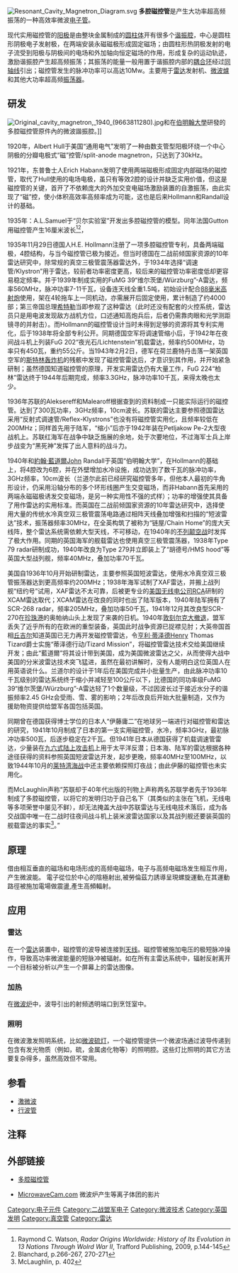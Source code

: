 [[Image:Resonant_Cavity_Magnetron_Diagram.svg|thumb]]
'''多腔磁控管'''是产生大功率超高频振荡的一种高效率微波[[电子管|电子管]]。

现代实用磁控管的[[阳极|阳极]]是由整块金属制成的[[圆柱体|圆柱体]]开有很多个[[谐振腔|谐振腔]]，中心是圆柱形阴极电子发射极，在两端安装永磁磁极形成固定磁场；由圆柱形热阴极发射的电子流受到阳极与阴极间的电场和外加轴向恒定磁场的作用，形成复杂的运动轨迹，激励谐振腔产生超高频振荡；其振荡的能量一般用置于谐振腔内部的[[耦合环|耦合环]]经过[[同轴线|同轴线]]引出；磁控管发生的脉冲功率可以高达10Mw。主要用于[[雷达|雷达]]发射机、[[微波爐|微波爐]]和其他大功率超高频[[振荡器|振荡器]]。

==研发==
[[File:Original_cavity_magnetron,_1940_(9663811280).jpg|thumb]]和{{le|哈利·布特|Harry Boot}}在[[伯明翰大學|伯明翰大學]]研發的多腔磁控管原件內的微波諧振腔。]]

1920年，Albert Hull于美国“通用电气”发明了一种由数支管型阳极环绕一个中心阴极的分瓣电极式“磁”控管/split-anode magnetron，只达到了30kHz。

1921年，东普鲁士人Erich Habann发明了使用两端磁极形成固定内部磁场的磁控管，取代了Hull使用的电场电极，虽只有等效2腔的设计并缺乏实用价值，但这是磁控管的关键，首开了不依赖庞大的外加交变电磁场激励装置的自激振荡，由此实现了“磁”控，使小体积高效率高频率成为可能，这也是后来Hollmann和Randall设计的基础。

1935年：A.L.Samuel于“贝尔实验室”开发出多腔磁控管的模型。同年法国Gutton用磁控管产生16厘米波长<ref> {{en}} Raymond C. Watson, ''Radar Origins Worldwide: History of Its Evolution in 13 Nations Through Wolrd War II'', Trafford Publishing, 2009, p.144-145</ref><ref>Blanchard, p.266-267, 270-271</ref>，

1935年11月29日德国人H.E. Hollmann注册了一项多腔磁控管专利，具备两端磁极，4腔结构，与当今磁控管已极为接近。但当时德国在二战前倾国家资源的10年雷达研究中，除常规的真空三极管震荡器雷达外，于1934年选择“调速管/Klystron”用于雷达，较前者功率密度更高，较后来的磁控管功率密度低却更容易稳定频率。并于1939年制成实用的FuMG 39“维尔茨堡/Würzburg”-A雷达，频率560MHz，脉冲功率7-11千瓦，设备连天线全重1.5吨，初始设计配合[[88毫米高射炮|88毫米高射炮]]使用，架在4轮拖车上一同机动，亦需展开后固定使用，累计制造了约4000部；第三帝国总理[[希特勒|希特勒]]当即参观了这种雷达（此时还没有配套的火控系统，雷达员只是用电波发现敌方战机方位，口述通知高炮兵后，后者仍需靠肉眼和光学测距镜寻的并射击）。而Hollmann的磁控管设计当时未得到足够的资源将其专利实用化，后于1938年将全部专利公开。同期德国空军将调速管缩小后，于1942年在夜间战斗机上列装FuG 202“夜光石/Lichtenstein”机载雷达，频率约500MHz，功率只有450瓦，重约55公斤。当1943年2月2日，德军在荷兰鹿特丹击落一架英国空军的[[斯特林轰炸机|斯特林轰炸机]]的残骸中发现了磁控管雷达后，才意识到其作用，并开始紧急研制；虽然德国知道磁控管的原理，开发实用雷达仍有大量工作，FuG 224“柏林”雷达终于1944年后期完成，频率3.3GHz，脉冲功率10千瓦，来得太晚也太少。

1936年苏联的Aleksereff和Malearoff根据查到的资料制成一只能实际运行的磁控管。达到了300瓦功率，3GHz频率，10cm波长。苏联的雷达主要参照德国雷达采用“反射式调速管/Reflex-Klystrons”也没有将磁控管实用化，且频率较低在200MHz；同样首先用于陆军，“缩小”后亦于1942年装在Petljakow Pe-2大型夜战机上。苏联红海军在战争中缺乏施展的余地，处于次要地位，不过海军士兵上岸步战变为“黑死神”发挥了出人意料的战斗力。

1940年{{le|哈利·布特|Harry Boot}}和[[約翰·藍道爾|約翰·藍道爾]]John Randall于英国“伯明翰大学”，在Hollmann的基础上，将4腔改为6腔，并在外壁增加水冷设施，成功达到了数千瓦的脉冲功率，3GHz频率，10cm波长（兰道尔此前已经研究磁控管多年，但他本人最初的牛角形设计，仍采用沿轴分布的多个环形线圈产生交变磁场，而非Habann首先采用的两端永磁磁极诱发交变磁场，是另一种实用性不强的式样）；功率的增强使其具备了用作雷达的实用标准。而英国在二战前倾国家资源的10年雷达研究中，选择使用大量的传统水冷真空双三极管震荡电路通过相阵天线叠加增强和扫描的“短波雷达”技术，振荡器频率30MHz，在全英构筑了被称为“链屋/Chain Home”的庞大天线阵，整个雷达系统需依赖大型天线，不可移动，在1940年的[[不列颠空战|不列颠空战]]时发挥了极大作用。同期的英国海军的舰载雷达也使用真空三极管震荡器，1938年Type 79 radar研制成功，1940年改良为Type 279并立即装上了“胡德号/HMS hood”等英国大型战列舰，频率40MHz，叠加功率70千瓦。

美国自1936年10月开始研制雷达，主要参照英国短波雷达，使用水冷真空双三极管振荡器达到更高频率约200MHz；1938年海军试制了XAF雷达，并搬上战列舰“纽约号”试用，XAF雷达不太可靠，后被更专业的[[美国无线电公司|美国无线电公司]]RCA研制的XCAM雷达取代；XCAM雷达在改良的同时也出了陆军版本，1940年陆军拥有了SCR-268 radar，频率205MHz，叠加功率50千瓦，1941年12月其改良型SCR-270在[[珍珠港|珍珠港]]的奥帕纳山头上发现了来袭的日机。1940年[[敦刻尔克大撤退|敦刻尔克大撤退]]，盟军丢失了近乎所有的在欧洲的重型装备，英国此时战争资源已捉襟见肘；大英帝国首相[[丘吉尔|丘吉尔]]知道英国已无力再开发磁控管雷达，令[[亨利·蒂泽德|亨利·蒂泽德]]Henry Thomas Tizard爵士实施“蒂泽德行动/Tizard Mission”，将磁控管雷达技术交给美国继续开发；由此“藍道爾”将其设计带到美国，成为美国微波雷达之父，从而使得大战中美国的分米波雷达技术突飞猛进，虽然在最初讲解时，没有人能明白这位英国人在用英语说什么。兰道尔的设计于1年后在美国完成并小批量生产，由此脉冲功率10千瓦级别的雷达系统终于缩小并减轻至100公斤以下，比德国的同功率级FuMG 39“维尔茨堡/Würzburg”-A雷达轻了1个数量级，不过因波长过于接近水分子的谐振频率2.45 GHz会受雨、雪、雾的影响；2年后改良后开始大批量制造，又作为援助物资提供给盟军各国包括英国。

同期曾在德国获得博士学位的日本人“伊藤庸二”在地球另一端进行对磁控管和雷达的研究，1941年10月制成了日本的第一支实用磁控管，水冷，频率3GHz，最初脉冲功率500瓦，后逐步稳定在2千瓦。但1941年日本从德国获得了机载调速管雷达，少量装在[[九六式陆上攻击机|九六式陆上攻击机]]上用于太平洋反潜；日本海、陆军的雷达根据各种途径获得的资料参照英国短波雷达开发，起步更晚，频率40MHz至100MHz，以致1944年10月的[[莱特湾海战|莱特湾海战]]中还主要依赖探照灯夜战；由此伊藤的磁控管也未实用化。

而McLaughlin声称“苏联却于40年代出版的刊物上声称两名苏联学者先于1936年制成了多腔磁控管，以将它的发明归功于自己名下（其类似的主张在飞机，无线电等多项荣誉中屡见不鲜），却无法掩盖大战中苏联雷达与无线电技术落后，成为各交战国中唯一在二战时往夜间战斗机上装米波雷达国家以及其战列舰还要装英国的舰载雷达的事实<ref name=m02>McLaughlin, p. 402</ref>。”

== 原理 ==
借由相互垂直的磁场和电场形成的高频电磁场，电子与高频电磁场发生相互作用，产生微波能。
電子從位於中心的陰極射出,被勞倫茲力誘導呈現螺旋運動,在其運動路徑被施加電場做震盪,產生高頻輻射。

== 应用 ==
=== 雷达 ===
{{Main|雷达}}
在一个[[雷达|雷达]]装置中，磁控管的波导被连接到[[天线|天线]]。磁控管被施加电压的极短脉冲操作，导致高功率微波能量的短脉冲被辐射。如在所有主雷达系统中，辐射反射离开一个目标被分析以产生一个屏幕上的雷达图像。

=== 加热 ===
在[[微波炉|微波炉]]中，波导引出的射频透明端口到烹饪室中。

=== 照明 ===
在微波激发照明系统，比如[[微波硫灯|微波硫灯]]，一个磁控管提供一个微波场通过波导传递到包含有发光物质（例如，硫，金属卤化物等）的照明腔。这些灯比照明的其它方法要复杂得多，虽然高效但不常用。

== 参看  ==
* [[激微波|激微波]]
* [[行波管|行波管]]

== 注释 ==
<references/>

== 外部链接 ==
{{Commons category|Magnetrons}}
*{{En}}[http://www.radartutorial.eu/08.transmitters/Magnetron.en.html 多腔磁控管]{{Wayback|url=http://www.radartutorial.eu/08.transmitters/Magnetron.en.html |date=20140117013332 }}
*{{En}}[https://web.archive.org/web/20151027171252/http://microwavecam.com/Videos/Grapes/index.htm MicrowaveCam.com] 微波炉产生等离子体团的影片

{{Electronic components}}
{{Authority control}}
[[Category:电子元件|Category:电子元件]]
[[Category:二战盟军电子|Category:二战盟军电子]]
[[Category:微波技术|Category:微波技术]]
[[Category:英国发明|Category:英国发明]]
[[Category:真空管|Category:真空管]]
[[Category:雷达|Category:雷达]]